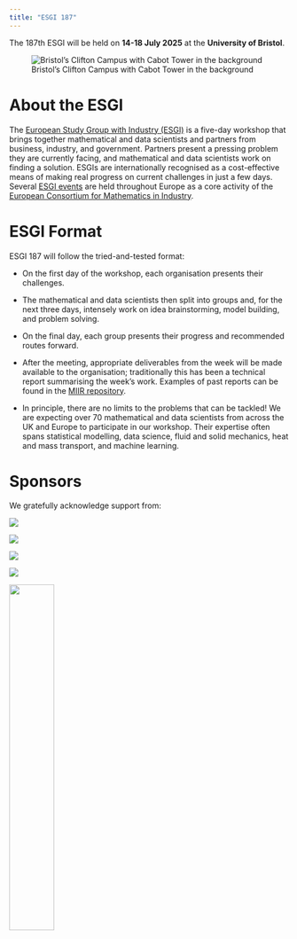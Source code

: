 ```yaml
---
title: "ESGI 187"
---
```


The 187th ESGI will be held on **14-18 July 2025** at the **University of Bristol**. 

<!-- ![Clifton Wood in Bristol](assets/img/5368_Clifton%20Wood.jpg) -->
<!-- ![Bristol's Clifton Campus](assets/img/11893_Clifton_campus.jpg) -->
![Bristol's Clifton Campus with Cabot Tower in the background](assets/img/12293_Campus%20summer%202023-00622.jpg)

# About the ESGI

The [European Study Group with Industry (ESGI)](https://ecmiindmath.org/study-groups/) is a five-day workshop that brings together mathematical and data scientists and partners from business, industry, and government.  Partners present a pressing problem they are currently facing, and mathematical and data scientists work on finding a solution. ESGIs are internationally recognised as a cost-effective means of making real progress on current challenges in just a few days.
Several [ESGI events](https://ecmiindmath.org/european-study-groups-with-industry/) are held throughout Europe as a core activity of the [European Consortium for Mathematics in Industry](https://ecmiindmath.org/).


# ESGI Format
 
ESGI 187 will follow the tried-and-tested format:

* On the first day of the workshop, each organisation presents their challenges.

* The mathematical and data scientists then split into groups and, for the next three days, intensely work on idea brainstorming, model building, and problem solving.

* On the final day, each group presents their progress and recommended routes forward. 

* After the meeting, appropriate deliverables from the week will be made available to the organisation; traditionally this has been a technical report summarising the week's work.  Examples of past reports can be found in the [MIIR repository](https://www.cambridge.org/engage/miir/public-dashboard).

 * In principle, there are no limits to the problems that can be tackled! We are expecting over 70 mathematical and data scientists from across the UK and Europe to participate in our workshop.  Their expertise often spans statistical modelling, data science, fluid and solid mechanics, heat and mass transport, and machine learning.


# Sponsors

We gratefully acknowledge support from:

:::{layout-ncol=2}
![](assets/img/UoB_RGB_24.png)

![](assets/img/ke_hub.jpg)

![](assets/img/IMA.png)

![](assets/img/ECMI-logo.webp)
:::

![](assets/img/ICMS.png){fig-align="center" width=40%}
